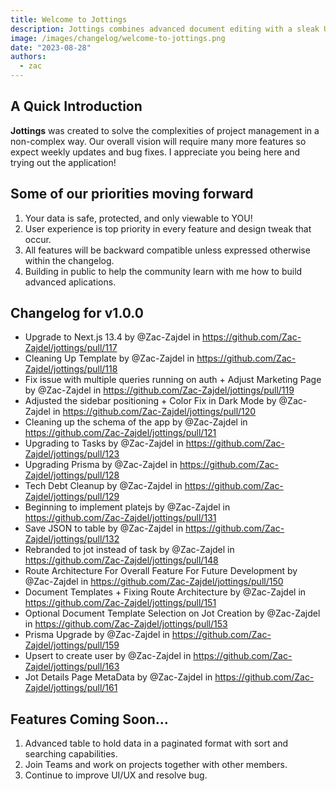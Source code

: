 ```yaml
---
title: Welcome to Jottings
description: Jottings combines advanced document editing with a sleak UI for streamlined optimization
image: /images/changelog/welcome-to-jottings.png
date: "2023-08-28"
authors:
  - zac
---
```


## A Quick Introduction

**Jottings** was created to solve the complexities of project management in a non-complex way.
Our overall vision will require many more features so expect weekly updates and bug fixes. I appreciate you being here and trying out the application!

## Some of our priorities moving forward

1.  Your data is safe, protected, and only viewable to YOU!
2.  User experience is top priority in every feature and design tweak that occur.
3.  All features will be backward compatible unless expressed otherwise within the changelog.
4.  Building in public to help the community learn with me how to build advanced aplications.

## Changelog for v1.0.0

- Upgrade to Next.js 13.4 by @Zac-Zajdel in https://github.com/Zac-Zajdel/jottings/pull/117
- Cleaning Up Template by @Zac-Zajdel in https://github.com/Zac-Zajdel/jottings/pull/118
- Fix issue with multiple queries running on auth + Adjust Marketing Page by @Zac-Zajdel in https://github.com/Zac-Zajdel/jottings/pull/119
- Adjusted the sidebar positioning + Color Fix in Dark Mode by @Zac-Zajdel in https://github.com/Zac-Zajdel/jottings/pull/120
- Cleaning up the schema of the app by @Zac-Zajdel in https://github.com/Zac-Zajdel/jottings/pull/121
- Upgrading to Tasks by @Zac-Zajdel in https://github.com/Zac-Zajdel/jottings/pull/123
- Upgrading Prisma by @Zac-Zajdel in https://github.com/Zac-Zajdel/jottings/pull/128
- Tech Debt Cleanup by @Zac-Zajdel in https://github.com/Zac-Zajdel/jottings/pull/129
- Beginning to implement platejs by @Zac-Zajdel in https://github.com/Zac-Zajdel/jottings/pull/131
- Save JSON to table by @Zac-Zajdel in https://github.com/Zac-Zajdel/jottings/pull/132
- Rebranded to jot instead of task by @Zac-Zajdel in https://github.com/Zac-Zajdel/jottings/pull/148
- Route Architecture For Overall Feature For Future Development by @Zac-Zajdel in https://github.com/Zac-Zajdel/jottings/pull/150
- Document Templates + Fixing Route Architecture by @Zac-Zajdel in https://github.com/Zac-Zajdel/jottings/pull/151
- Optional Document Template Selection on Jot Creation by @Zac-Zajdel in https://github.com/Zac-Zajdel/jottings/pull/153
- Prisma Upgrade by @Zac-Zajdel in https://github.com/Zac-Zajdel/jottings/pull/159
- Upsert to create user by @Zac-Zajdel in https://github.com/Zac-Zajdel/jottings/pull/163
- Jot Details Page MetaData by @Zac-Zajdel in https://github.com/Zac-Zajdel/jottings/pull/161

## Features Coming Soon...

1.  Advanced table to hold data in a paginated format with sort and searching capabilities.
2.  Join Teams and work on projects together with other members.
3.  Continue to improve UI/UX and resolve bug.
